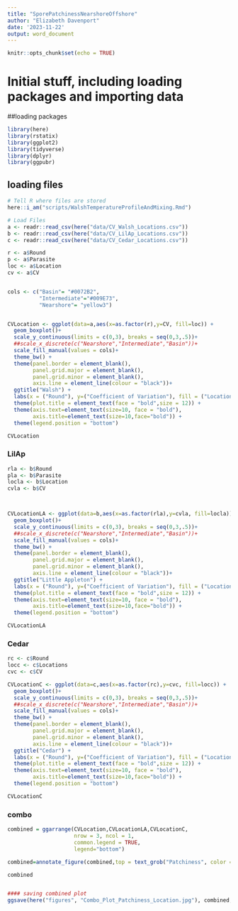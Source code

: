 ```yaml
---
title: "SporePatchinessNearshoreOffshore"
author: "Elizabeth Davenport"
date: '2023-11-22'
output: word_document
---
```


```r
knitr::opts_chunk$set(echo = TRUE)
```

# Initial stuff, including loading packages and importing data

##loading packages
```r
library(here)
library(rstatix)
library(ggplot2)
library(tidyverse)
library(dplyr)
library(ggpubr)
```
## loading files

```r
# Tell R where files are stored
here::i_am("scripts/WalshTemperatureProfileAndMixing.Rmd")

# Load Files
a <- readr::read_csv(here("data/CV_Walsh_Locations.csv"))
b <- readr::read_csv(here("data/CV_LilAp_Locations.csv"))
c <- readr::read_csv(here("data/CV_Cedar_Locations.csv"))

```

```r
r <- a$Round
p <- a$Parasite
loc <- a$Location
cv <- a$CV


cols <- c("Basin"= "#0072B2",
          "Intermediate"="#009E73",
          "Nearshore"= "yellow3")


CVLocation <- ggplot(data=a,aes(x=as.factor(r),y=CV, fill=loc)) +
  geom_boxplot()+
  scale_y_continuous(limits = c(0,3), breaks = seq(0,3,.5))+
  ##scale_x_discrete(c("Nearshore","Intermediate","Basin"))+
  scale_fill_manual(values = cols)+
  theme_bw() +
  theme(panel.border = element_blank(), 
        panel.grid.major = element_blank(),
        panel.grid.minor = element_blank(), 
        axis.line = element_line(colour = "black"))+
  ggtitle("Walsh") +
  labs(x = ("Round"), y=("Coefficient of Variation"), fill = ("Location"))+
  theme(plot.title = element_text(face = "bold",size = 12)) +
  theme(axis.text=element_text(size=10, face = "bold"), 
        axis.title=element_text(size=10,face="bold")) +
  theme(legend.position = "bottom")

CVLocation
```

### LilAp
```r
rla <- b$Round
pla <- b$Parasite
locla <- b$Location
cvla <- b$CV



CVLocationLA <- ggplot(data=b,aes(x=as.factor(rla),y=cvla, fill=locla)) +
  geom_boxplot()+
  scale_y_continuous(limits = c(0,3), breaks = seq(0,3,.5))+
  ##scale_x_discrete(c("Nearshore","Intermediate","Basin"))+
  scale_fill_manual(values = cols)+
  theme_bw() +
  theme(panel.border = element_blank(), 
        panel.grid.major = element_blank(),
        panel.grid.minor = element_blank(), 
        axis.line = element_line(colour = "black"))+
  ggtitle("Little Appleton") +
  labs(x = ("Round"), y=("Coefficient of Variation"), fill = ("Location"))+
  theme(plot.title = element_text(face = "bold",size = 12)) +
  theme(axis.text=element_text(size=10, face = "bold"), 
        axis.title=element_text(size=10,face="bold")) +
  theme(legend.position = "bottom")

CVLocationLA
```


### Cedar
```r
rc <- c$Round
locc <- c$Locations
cvc <- c$CV

CVLocationC <- ggplot(data=c,aes(x=as.factor(rc),y=cvc, fill=locc)) +
  geom_boxplot()+
  scale_y_continuous(limits = c(0,3), breaks = seq(0,3,.5))+
  ##scale_x_discrete(c("Nearshore","Intermediate","Basin"))+
  scale_fill_manual(values = cols)+
  theme_bw() +
  theme(panel.border = element_blank(), 
        panel.grid.major = element_blank(),
        panel.grid.minor = element_blank(), 
        axis.line = element_line(colour = "black"))+
  ggtitle("Cedar") +
  labs(x = ("Round"), y=("Coefficient of Variation"), fill = ("Location"))+
  theme(plot.title = element_text(face = "bold",size = 12)) +
  theme(axis.text=element_text(size=10, face = "bold"), 
        axis.title=element_text(size=10,face="bold")) +
  theme(legend.position = "bottom")

CVLocationC
```

### combo
```r
combined = ggarrange(CVLocation,CVLocationLA,CVLocationC,
                     nrow = 3, ncol = 1,
                     common.legend = TRUE,
                     legend="bottom")

combined=annotate_figure(combined,top = text_grob("Patchiness", color = "black", face = "bold", size = 14))

combined


#### saving combined plot
ggsave(here("figures", "Combo_Plot_Patchiness_Location.jpg"), combined, width = 10, height = 10, dpi = 300)
```
